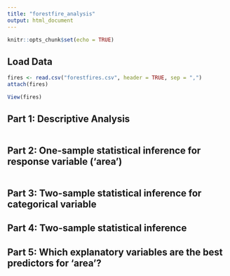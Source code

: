 ```yaml
---
title: "forestfire_analysis"
output: html_document
---
```


```r
knitr::opts_chunk$set(echo = TRUE)
```

## Load Data
```r
fires <- read.csv("forestfires.csv", header = TRUE, sep = ",")
attach(fires)

View(fires)
```

## Part 1: Descriptive Analysis

```r

```

## Part 2: One-sample statistical inference for response variable ('area')

```r

```


## Part 3: Two-sample statistical inference for categorical variable 

## Part 4: Two-sample statistical inference

## Part 5: Which explanatory variables are the best predictors for 'area'?

